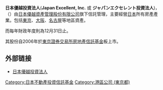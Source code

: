 '''日本優越投資法人'''('''Japan Excellent, Inc.''' 或 '''ジャパンエクセレント投資法人''')，（{{tyo|8987}}）由[[日本優越資產管理股份有限公司|日本優越資產管理股份有限公司]]旗下信託管理，主要經營[[日本|日本]]所有房產產業。包括[[東京|東京]]、[[大阪市|大阪]]、[[名古屋|名古屋]]等地區資產。

而每年財政年度則為12月31日止。

其股份自2006年於[[東京證券交易所|東京證券交易所]][[房地產信託基金|房地產信託基金]]板上市。

== 外部链接 ==
*[http://www.excellent-reit.co.jp 日本優越投資法人] {{Wayback|url=http://www.excellent-reit.co.jp/ |date=20210310122545 }}

[[Category:日本不動產投資信託基金|Category:日本不動產投資信託基金]]
[[Category:港區公司_(東京都)|Category:港區公司 (東京都)]]